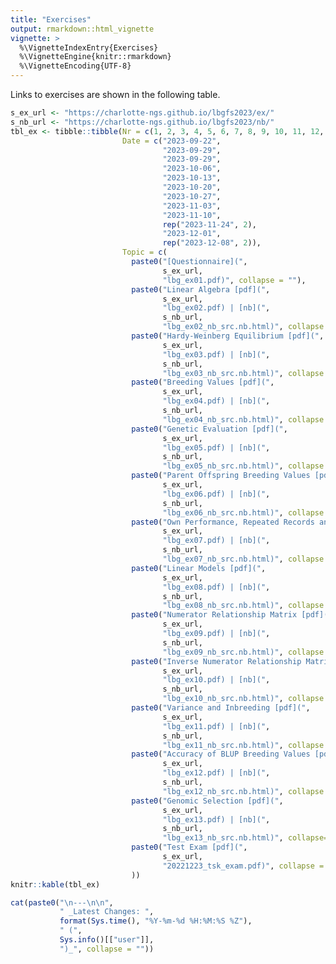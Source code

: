```yaml
---
title: "Exercises"
output: rmarkdown::html_vignette
vignette: >
  %\VignetteIndexEntry{Exercises}
  %\VignetteEngine{knitr::rmarkdown}
  %\VignetteEncoding{UTF-8}
---
```


Links to exercises are shown in the following table.

```r
s_ex_url <- "https://charlotte-ngs.github.io/lbgfs2023/ex/"
s_nb_url <- "https://charlotte-ngs.github.io/lbgfs2023/nb/"
tbl_ex <- tibble::tibble(Nr = c(1, 2, 3, 4, 5, 6, 7, 8, 9, 10, 11, 12, 13, 14),
                         Date = c("2023-09-22",
                                  "2023-09-29",
                                  "2023-09-29",
                                  "2023-10-06",
                                  "2023-10-13",
                                  "2023-10-20",
                                  "2023-10-27",
                                  "2023-11-03",
                                  "2023-11-10",
                                  rep("2023-11-24", 2),
                                  "2023-12-01",
                                  rep("2023-12-08", 2)),
                         Topic = c(
                           paste0("[Questionnaire](", 
                                  s_ex_url, 
                                  "lbg_ex01.pdf)", collapse = ""),
                           paste0("Linear Algebra [pdf](", 
                                  s_ex_url, 
                                  "lbg_ex02.pdf) | [nb](", 
                                  s_nb_url, 
                                  "lbg_ex02_nb_src.nb.html)", collapse = ""),
                           paste0("Hardy-Weinberg Equilibrium [pdf](",
                                  s_ex_url,
                                  "lbg_ex03.pdf) | [nb](",
                                  s_nb_url,
                                  "lbg_ex03_nb_src.nb.html)", collapse = ""),
                           paste0("Breeding Values [pdf](",
                                  s_ex_url,
                                  "lbg_ex04.pdf) | [nb](",
                                  s_nb_url,
                                  "lbg_ex04_nb_src.nb.html)", collapse = ""),
                           paste0("Genetic Evaluation [pdf](",
                                  s_ex_url,
                                  "lbg_ex05.pdf) | [nb](",
                                  s_nb_url,
                                  "lbg_ex05_nb_src.nb.html)", collapse = ""),
                           paste0("Parent Offspring Breeding Values [pdf](",
                                  s_ex_url,
                                  "lbg_ex06.pdf) | [nb](",
                                  s_nb_url,
                                  "lbg_ex06_nb_src.nb.html)", collapse = ""),
                           paste0("Own Performance, Repeated Records and Progeny Records [pdf](",
                                  s_ex_url,
                                  "lbg_ex07.pdf) | [nb](",
                                  s_nb_url, 
                                  "lbg_ex07_nb_src.nb.html)", collapse = ""),
                           paste0("Linear Models [pdf](",
                                  s_ex_url,
                                  "lbg_ex08.pdf) | [nb](",
                                  s_nb_url,
                                  "lbg_ex08_nb_src.nb.html)", collapse = ""),
                           paste0("Numerator Relationship Matrix [pdf](",
                                  s_ex_url,
                                  "lbg_ex09.pdf) | [nb](",
                                  s_nb_url,
                                  "lbg_ex09_nb_src.nb.html)", collapse = ""),
                           paste0("Inverse Numerator Relationship Matrix [pdf](",
                                  s_ex_url,
                                  "lbg_ex10.pdf) | [nb](",
                                  s_nb_url,
                                  "lbg_ex10_nb_src.nb.html)", collapse = ""),
                           paste0("Variance and Inbreeding [pdf](",
                                  s_ex_url,
                                  "lbg_ex11.pdf) | [nb](", 
                                  s_nb_url, 
                                  "lbg_ex11_nb_src.nb.html)", collapse = ""),
                           paste0("Accuracy of BLUP Breeding Values [pdf](",
                                  s_ex_url, 
                                  "lbg_ex12.pdf) | [nb](",
                                  s_nb_url,
                                  "lbg_ex12_nb_src.nb.html)", collapse = ""),
                           paste0("Genomic Selection [pdf](",
                                  s_ex_url,
                                  "lbg_ex13.pdf) | [nb](",
                                  s_nb_url,
                                  "lbg_ex13_nb_src.nb.html)", collapse=""),
                           paste0("Test Exam [pdf](",
                                  s_ex_url,
                                  "20221223_tsk_exam.pdf)", collapse = "")
                           ))
knitr::kable(tbl_ex)
```


```r
cat(paste0("\n---\n\n", 
           " _Latest Changes: ", 
           format(Sys.time(), "%Y-%m-%d %H:%M:%S %Z"), 
           " (", 
           Sys.info()[["user"]], 
           ")_", collapse = ""))
```



